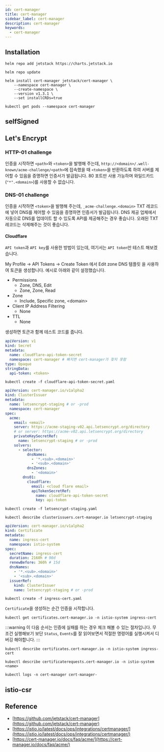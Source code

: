 ```yaml
---
id: cert-manager
title: cert-manager
sidebar_label: cert-manager
description: cert-manager
keywords:
  - cert-manager
---
```


## Installation

```shell
helm repo add jetstack https://charts.jetstack.io
```

```shell
helm repo update
```

```shell
helm install cert-manager jetstack/cert-manager \
    --namespace cert-manager \
    --create-namespace \
    --version v1.3.1 \
    --set installCRDs=true
```

```shell
kubectl get pods --namespace cert-manager
```

## selfSigned

## Let's Encrypt

### HTTP-01 challenge

인증을 시작하면 `<path>`와 `<token>`을 발행해 주는데, `http://<domain>/.well-known/acme-challenge/<path>`에 접속했을 때 `<token>`을 반환하도록 하여 서버를 제어할 수 있음을 증명하면 인증서가 발급됩니다. 80 포트만 사용 가능하며 와일드카드(`"*".<domain>`)를 사용할 수 없습니다.

### DNS-01 challenge

인증을 시작하면 `<token>`을 발행해 주는데, `_acme-challenge.<domain>` TXT 레코드에 넣어 DNS를 제어할 수 있음을 증명하면 인증서가 발급됩니다. DNS 제공 업체에서 자동으로 DNS를 업데이트 할 수 있도록 API를 제공해주는 경우 좋습니다. 오래된 TXT 레코드는 삭제해주는 것이 좋습니다.

#### Cloudflare

`API token`과 `API key`를 사용한 방법이 있는데, 여기서는 `API token`만 테스트 해보겠습니다.

My Profile -\> API Tokens -\> Create Token 에서 Edit zone DNS 템플릿 을 사용하여 토큰을 생성합니다. 예시로 아래와 같이 설정했습니다.

- Permissions
  - Zone, DNS, Edit
  - Zone, Zone, Read
- Zone
  - Include, Specific zone, <domain\>
- Client IP Address Filtering
  - None
- TTL
  - None

생성하면 토큰과 함께 테스트 코드를 줍니다.

```yaml title="cloudflare-api-token-secret.yaml" {8}
apiVersion: v1
kind: Secret
metadata:
  name: cloudflare-api-token-secret
  namespace: cert-manager # 빠지면 cert-manager가 찾지 못함
type: Opaque
stringData:
  api-token: <token>
```

```shell
kubectl create -f cloudflare-api-token-secret.yaml
```

```yaml title="letsencrypt-staging.yaml"
apiVersion: cert-manager.io/v1alpha2
kind: ClusterIssuer
metadata:
  name: letsencrypt-staging # or -prod
  namespace: cert-manager
spec:
  acme:
    email: <email>
    server: https://acme-staging-v02.api.letsencrypt.org/directory
    # or server: https://acme-v02.api.letsencrypt.org/directory
    privateKeySecretRef:
      name: letsencrypt-staging # or -prod
    solvers:
      - selector:
          dnsNames:
            - '*.<sub>.<domain>'
            - '<sub>.<domain>'
          dnsZones:
            - '<domain>'
        dns01:
          cloudflare:
            email: <cloud flare email>
            apiTokenSecretRef:
              name: cloudflare-api-token-secret
              key: api-token
```

```shell
kubectl create -f letsencrypt-staging.yaml
```

```shell
kubectl describe clusterissuers.cert-manager.io letsencrypt-staging
```

```yaml title="ingress-cert.yaml"
apiVersion: cert-manager.io/v1alpha2
kind: Certificate
metadata:
  name: ingress-cert
  namespace: istio-system
spec:
  secretName: ingress-cert
  duration: 2160h # 90d
  renewBefore: 360h # 15d
  dnsNames:
    - '*.<sub>.<domain>'
    - '<sub>.<domain>'
  issuerRef:
    kind: ClusterIssuer
    name: letsencrypt-staging # or -prod
```

```shell
kubectl create -f ingress-cert.yaml
```

`Certificate`을 생성하는 순간 인증을 시작합니다.

```shell
kubectl get certificates.cert-manager.io -n istio-system ingress-cert
```

:::warning
이 다음 순서는 인증에 실패를 하는 경우 체크 해볼 수 있는 절차입니다. 무조건 실행해보기 보단 `Status`, `Events`를 잘 읽어보면서 적절한 명령어를 실행시켜서 디버깅 해야합니다.
:::

```shell
kubectl describe certificates.cert-manager.io -n istio-system ingress-cert
```

```shell
kubectl describe certificaterequests.cert-manager.io -n istio-system <name>
```

```shell
kubectl logs -n cert-manager cert-manager-
```

## istio-csr

## Reference

- [https://github.com/jetstack/cert-manager](https://github.com/jetstack/cert-manager)
- [https://istio.io/latest/docs/ops/integrations/certmanager/](https://istio.io/latest/docs/ops/integrations/certmanager/)
- [https://cert-manager.io/docs/faq/acme/](https://cert-manager.io/docs/faq/acme/)
